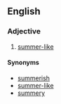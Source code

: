 ==English==
===Adjective===
{{en-adj}}

#[[summer-like]]

====Synonyms====
*[[summerish]]
*[[summer-like]]
*[[summery]]